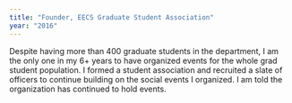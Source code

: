 ```yaml
---
title: "Founder, EECS Graduate Student Association"
year: "2016"
---
```

Despite having more than 400 graduate students in the department, I am the only one in my 6+ years to have organized events for the whole grad student population. I formed a student association and recruited a slate of officers to continue building on the social events I organized. I am told the organization has continued to hold events.
